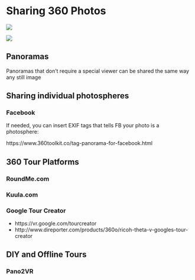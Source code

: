 # Sharing 360 Photos

![](images/thetasc_turnon_147x148.png){class="indented4"}

![](images/work-in-progress_300x177.png)

## Panoramas

Panoramas that don't require a special viewer can be shared the same way any still image 

## Sharing individual photospheres

### Facebook

If needed, you can insert EXIF tags that tells FB your photo is a photosphere:

https://www.360toolkit.co/tag-panorama-for-facebook.html

## 360 Tour Platforms

### RoundMe.com

### Kuula.com

### Google Tour Creator

- https://vr.google.com/tourcreator
- http://www.direporter.com/products/360o/ricoh-theta-v-googles-tour-creator


## DIY and Offline Tours

### Pano2VR




